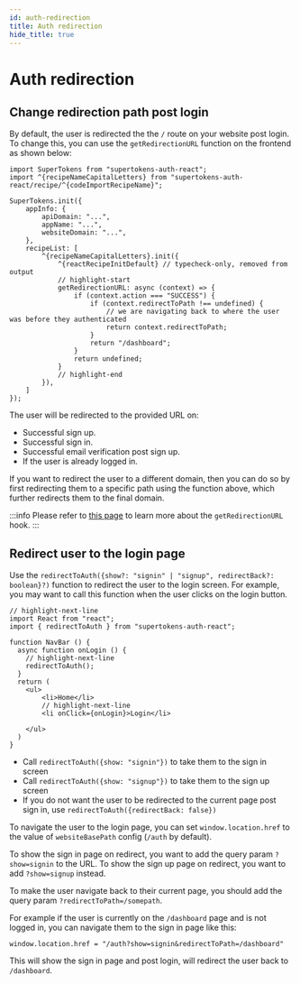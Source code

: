 ```yaml
---
id: auth-redirection
title: Auth redirection
hide_title: true
---
```


<!-- COPY SECTION -->
<!-- ./thirdpartyemailpassword/pre-built-ui/auth-redirection.mdx -->
<!-- 1 -->


# Auth redirection

## Change redirection path post login

<FrontendPreBuiltUITabs>
<TabItem value="reactjs">

By default, the user is redirected the the `/` route on your website post login. To change this, you can use the `getRedirectionURL` function on the frontend as shown below:

```tsx
import SuperTokens from "supertokens-auth-react";
import ^{recipeNameCapitalLetters} from "supertokens-auth-react/recipe/^{codeImportRecipeName}";

SuperTokens.init({
    appInfo: {
        apiDomain: "...",
        appName: "...",
        websiteDomain: "...",
    },
    recipeList: [
        ^{recipeNameCapitalLetters}.init({
            ^{reactRecipeInitDefault} // typecheck-only, removed from output
            // highlight-start
            getRedirectionURL: async (context) => {
                if (context.action === "SUCCESS") {
                    if (context.redirectToPath !== undefined) {
                        // we are navigating back to where the user was before they authenticated
                        return context.redirectToPath;
                    }
                    return "/dashboard";
                }
                return undefined;
            }
            // highlight-end
        }),
    ]
});
```

The user will be redirected to the provided URL on:
- Successful sign up.
- Successful sign in.
- Successful email verification post sign up.
- If the user is already logged in.

If you want to redirect the user to a different domain, then you can do so by first redirecting them to a specific path using the function above, which further redirects them to the final domain.

:::info
Please refer to [this page](../advanced-customizations/frontend-hooks/redirection-callback) to learn more about the `getRedirectionURL` hook.
:::

</TabItem>
</FrontendPreBuiltUITabs>

## Redirect user to the login page

<FrontendPreBuiltUITabs>
<TabItem value="reactjs">

Use the `redirectToAuth({show?: "signin" | "signup", redirectBack?: boolean}?)` function to redirect the user to the login screen. For example, you may want to call this function when the user clicks on the login button.

```tsx
// highlight-next-line
import React from "react";
import { redirectToAuth } from "supertokens-auth-react";

function NavBar () {
  async function onLogin () {
    // highlight-next-line
    redirectToAuth(); 
  }
  return (
    <ul>
        <li>Home</li>
        // highlight-next-line
        <li onClick={onLogin}>Login</li> 

    </ul>
  )
}
```

- Call `redirectToAuth({show: "signin"})` to take them to the sign in screen
- Call `redirectToAuth({show: "signup"})` to take them to the sign up screen
- If you do not want the user to be redirected to the current page post sign in, use `redirectToAuth({redirectBack: false})`

</TabItem>
<TabItem value="angular">

To navigate the user to the login page, you can set `window.location.href` to the value of `websiteBasePath` config (`/auth` by default).

To show the sign in page on redirect, you want to add the query param `?show=signin` to the URL. To show the sign up page on redirect, you want to add `?show=signup` instead.

To make the user navigate back to their current page, you should add the query param `?redirectToPath=/somepath`.

For example if the user is currently on the `/dashboard` page and is not logged in, you can navigate them to the sign in page like this:

```tsx
window.location.href = "/auth?show=signin&redirectToPath=/dashboard"
```

This will show the sign in page and post login, will redirect the user back to `/dashboard`.

</TabItem>
</FrontendPreBuiltUITabs>

<!-- END COPY SECTION -->